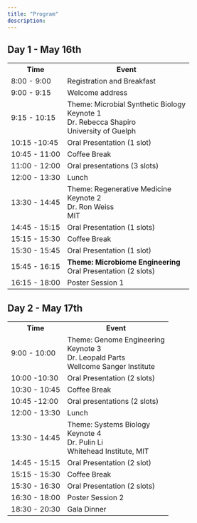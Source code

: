 ```yaml
---
title: "Program"
description: 
---
```



<h2>Day 1 - May 16th</h2>
<div class="day-planner">
  <table>
    <tr>
      <th>Time</th>
      <th>Event</th>
    </tr>
    <tr class="misc">
      <td>8:00 - 9:00</td>
      <td>Registration and Breakfast</td>
    </tr>
    <tr class="misc">
      <td>9:00 - 9:15</td>
      <td>Welcome address</td>
    </tr>
    <tr class="keynote1">
      <td>9:15 - 10:15</td>
      <td class="session-title">Theme: Microbial Synthetic Biology<br>Keynote 1<br>Dr. Rebecca Shapiro<br>University of Guelph</td>
    </tr>
    <tr class="oral1">
      <td>10:15 -10:45</td>
      <td>Oral Presentation (1 slot)</td>
    </tr>
    <tr class="break">
      <td>10:45 - 11:00</td>
      <td>Coffee Break</td>
    </tr>
    <tr class="oral1">
      <td>11:00 - 12:00</td>
      <td>Oral presentations (3 slots)</td>
    </tr>
    <tr class="food">
      <td>12:00 - 13:30</td>
      <td>Lunch</td>
    </tr>
    <tr class="keynote2">
      <td>13:30 - 14:45</td>
      <td class="session-title">Theme: Regenerative Medicine<br>Keynote 2<br>Dr. Ron Weiss<br>MIT</td>
    </tr>
    <tr class="oral2">
      <td>14:45 - 15:15</td>
      <td>Oral Presentation (1 slots)</td>
    </tr>
    <tr class="break">
      <td>15:15 - 15:30</td>
      <td>Coffee Break</td>
    </tr>
    <tr class="oral2">
      <td>15:30 - 15:45</td>
      <td>Oral Presentation (1 slot)</td>
    </tr>
    <tr class="oral5">
      <td>15:45 - 16:15</td>
      <td><strong>Theme: Microbiome Engineering</strong><br>Oral Presentation (2 slots)</td>
    </tr>
    <tr class="poster">
      <td>16:15 - 18:00</td>
      <td>Poster Session 1</td>
    </tr>
  </table>
</div>


<h2>Day 2 - May 17th</h2>
<div class="day-planner">
  <table>
    <tr>
      <th>Time</th>
      <th>Event</th>
    </tr>
    <tr class="keynote3">
      <td>9:00 - 10:00</td>
      <td class="session-title">Theme: Genome Engineering<br>Keynote 3<br>Dr. Leopald Parts<br>Wellcome Sanger Institute</td>
    </tr>
    <tr class="oral3">
      <td>10:00 -10:30</td>
      <td>Oral Presentation (2 slots)</td>
    </tr>
    <tr class="break">
      <td>10:30 - 10:45</td>
      <td>Coffee Break</td>
    </tr>
    <tr class="oral3">
      <td>10:45 -12:00</td>
      <td>Oral presentations (2 slots)</td>
    </tr>
    <tr class="food">
      <td>12:00 - 13:30</td>
      <td>Lunch</td>
    </tr>
    <tr class="keynote4">
      <td>13:30 - 14:45</td>
      <td class="session-title">Theme: Systems Biology<br>Keynote 4<br>Dr. Pulin Li<br>Whitehead Institute, MIT</td>
    </tr>
    <tr class="oral4">
      <td>14:45 - 15:15</td>
      <td>Oral Presentation (2 slot)</td>
    </tr>
    <tr class="break">
      <td>15:15 - 15:30</td>
      <td>Coffee Break</td>
    </tr>
    <tr class="oral4">
      <td>15:30 - 16:30</td>
      <td>Oral Presentation (2 slots)</td>
    </tr>
    <tr class="poster">
      <td>16:30 - 18:00</td>
      <td>Poster Session 2</td>
    </tr>
    <tr class="food">
      <td>18:30 - 20:30</td>
      <td>Gala Dinner</td>
    </tr>
  </table>
</div>